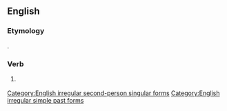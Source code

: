 ==English==

===Etymology===
{{suffix|wist|est|lang=en}}.

===Verb===
{{head|en|verb form|cat2=verb simple past forms|cat3=second-person singular forms}}

# {{lb|en|archaic}} {{second-person singular past of|wit|lang=en}}

[[Category:English irregular second-person singular forms]]
[[Category:English irregular simple past forms]]